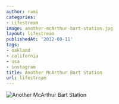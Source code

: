 ```yaml
---
author: rami
categories:
- Lifestream
image: another-mcArthur-bart-station.jpg
layout: lifestream
publishedAt: '2012-08-11'
tags:
- oakland
- california
- usa
- instagram
title: Another McArthur Bart Station
url: lifestream
---
```


![Another McArthur Bart Station](/assets/images/content/lifestream/another-mcArthur-bart-station.jpg)